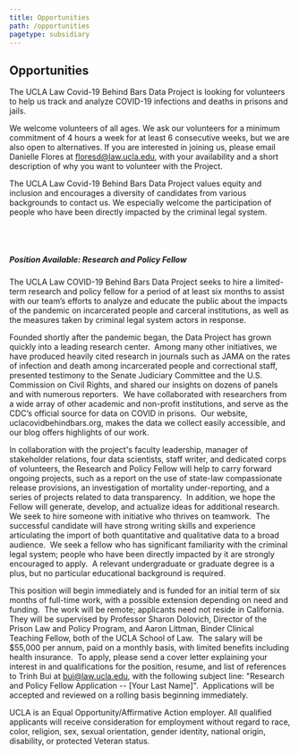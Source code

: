 ```yaml
---
title: Opportunities
path: /opportunities
pagetype: subsidiary
---
```

## Opportunities

The UCLA Law Covid-19 Behind Bars Data Project is looking for volunteers to help us track and analyze COVID-19 infections and deaths in prisons and jails. 

We welcome volunteers of all ages. We ask our volunteers for a minimum commitment of 4 hours a week for at least 6 consecutive weeks, but we are also open to alternatives. If you are interested in joining us, please email Danielle Flores at floresd@law.ucla.edu, with your availability and a short description of why you want to volunteer with the Project.

The UCLA Law Covid-19 Behind Bars Data Project values equity and inclusion and encourages a diversity of candidates from various backgrounds to contact us. We especially welcome the participation of people who have been directly impacted by the criminal legal system.  

&nbsp;\
&nbsp;

##### **Position Available: Research and Policy Fellow**

The UCLA Law COVID-19 Behind Bars Data Project seeks to hire a limited-term research and policy fellow for a period of at least six months to assist with our team’s efforts to analyze and educate the public about the impacts of the pandemic on incarcerated people and carceral institutions, as well as the measures taken by criminal legal system actors in response.

Founded shortly after the pandemic began, the Data Project has grown quickly into a leading research center.  Among many other initiatives, we have produced heavily cited research in journals such as JAMA on the rates of infection and death among incarcerated people and correctional staff, presented testimony to the Senate Judiciary Committee and the U.S. Commission on Civil Rights, and shared our insights on dozens of panels and with numerous reporters.  We have collaborated with researchers from a wide array of other academic and non-profit institutions, and serve as the CDC’s official source for data on COVID in prisons.  Our website, uclacovidbehindbars.org, makes the data we collect easily accessible, and our blog offers highlights of our work.

In collaboration with the project's faculty leadership, manager of stakeholder relations, four data scientists, staff writer, and dedicated corps of volunteers, the Research and Policy Fellow will help to carry forward ongoing projects, such as a report on the use of state-law compassionate release provisions, an investigation of mortality under-reporting, and a series of projects related to data transparency.  In addition, we hope the Fellow will generate, develop, and actualize ideas for additional research.  We seek to hire someone with initiative who thrives on teamwork.  The successful candidate will have strong writing skills and experience articulating the import of both quantitative and qualitative data to a broad audience.  We seek a fellow who has significant familiarity with the criminal legal system; people who have been directly impacted by it are strongly encouraged to apply.  A relevant undergraduate or graduate degree is a plus, but no particular educational background is required.

This position will begin immediately and is funded for an initial term of six months of full-time work, with a possible extension depending on need and funding.  The work will be remote; applicants need not reside in California.  They will be supervised by Professor Sharon Dolovich, Director of the Prison Law and Policy Program, and Aaron Littman, Binder Clinical Teaching Fellow, both of the UCLA School of Law.  The salary will be $55,000 per annum, paid on a monthly basis, with limited benefits including health insurance.  To apply, please send a cover letter explaining your interest in and qualifications for the position, resume, and list of references to Trinh Bui at [bui@law.ucla.edu](mailto:bui@law.ucla.edu "mailto\:bui@law.ucla.edu"), with the following subject line: "Research and Policy Fellow Application -- \[Your Last Name]".  Applications will be accepted and reviewed on a rolling basis beginning immediately.

UCLA is an Equal Opportunity/Affirmative Action employer. All qualified applicants will receive consideration for employment without regard to race, color, religion, sex, sexual orientation, gender identity, national origin, disability, or protected Veteran status.